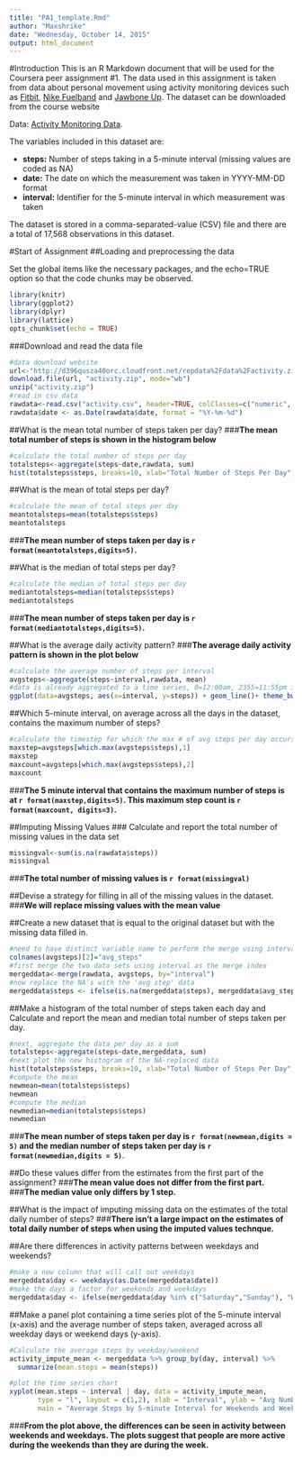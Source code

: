 ```yaml
---
title: "PA1_template.Rmd"
author: "Maxshrike"
date: "Wednesday, October 14, 2015"
output: html_document
---
```

#Introduction
This is an R Markdown document that will be used for the Coursera peer assignment #1.  The data used in this assignment is taken from data about personal movement using activity monitoring devices such as [Fitbit](http://www.fitbit.com/), [Nike Fuelband](http://www.nike.com/us/en_us/c/nikeplus-fuel) and [Jawbone Up](https://jawbone.com/up). The dataset can be downloaded from the course website

Data: [Activity Monitoring Data](https://d396qusza40orc.cloudfront.net/repdata%2Fdata%2Factivity.zip).

The variables included in this dataset are:

- **steps:** Number of steps taking in a 5-minute interval (missing values are coded as NA) 
- **date:** The date on which the measurement was taken in YYYY-MM-DD format
- **interval:** Identifier for the 5-minute interval in which measurement was taken

The dataset is stored in a comma-separated-value (CSV) file and there are a total of 17,568 observations in this dataset.

#Start of Assignment
##Loading and preprocessing the data

Set the global items like the necessary packages, and the echo=TRUE option so that the code chunks may be observed.
```r
library(knitr)
library(ggplot2)
library(dplyr)
library(lattice)
opts_chunk$set(echo = TRUE)
```

###Download and read the data file
```r
#data download website
url<-"http://d396qusza40orc.cloudfront.net/repdata%2Fdata%2Factivity.zip"
download.file(url, "activity.zip", mode="wb")
unzip("activity.zip")
#read in csv data
rawdata<-read.csv("activity.csv", header=TRUE, colClasses=c("numeric", "character", "numeric"))
rawdata$date <- as.Date(rawdata$date, format = "%Y-%m-%d")
```

##What is the mean total number of steps taken per day?
###**The mean total number of steps is shown in the histogram below**
```r
#calculate the total number of steps per day
totalsteps<-aggregate(steps~date,rawdata, sum)
hist(totalsteps$steps, breaks=10, xlab="Total Number of Steps Per Day", main="Histogram of total number of steps per day")
```

##What is the mean of total steps per day?
```r
#calculate the mean of total steps per day
meantotalsteps=mean(totalsteps$steps)
meantotalsteps
```
###**The mean number of steps taken per day is `r format(meantotalsteps,digits=5)`.**

##What is the median of total steps per day?
```r
#calculate the median of total steps per day
mediantotalsteps=median(totalsteps$steps)
mediantotalsteps
```
###**The mean number of steps taken per day is `r format(mediantotalsteps,digits=5)`.**


##What is the average daily activity pattern?
###**The average daily activity pattern is shown in the plot below**
```r
#calculate the average number of steps per interval
avgsteps<-aggregate(steps~interval,rawdata, mean)
#data is already aggregated to a time series, 0=12:00am, 2355=11:55pm in 5 min increments
ggplot(data=avgsteps, aes(x=interval, y=steps)) + geom_line()+ theme_bw() + xlab("Clock Time") + ylab("Average number of Steps")
```

##Which 5-minute interval, on average across all the days in the dataset, contains the maximum number of steps?
```r
#calculate the timestep for which the max # of avg steps per day occurs
maxstep=avgsteps[which.max(avgsteps$steps),1]
maxstep
maxcount=avgsteps[which.max(avgsteps$steps),2]
maxcount
```
###**The 5 minute interval that contains the maximum number of steps is at `r format(maxstep,digits=5)`. This maximum step count is `r format(maxcount, digits=3)`.**


##Imputing Missing Values
### Calculate and report the total number of missing values in the data set
```r
missingval<-sum(is.na(rawdata$steps))
missingval
```
###**The total number of missing values is `r format(missingval)`**

##Devise a strategy for filling in all of the missing values in the dataset. 
###**We will replace missing values with the mean value**  

##Create a new dataset that is equal to the original dataset but with the missing data filled in.

```r
#need to have distinct variable name to perform the merge using interval as the index
colnames(avgsteps)[2]="avg_steps"
#first merge the two data sets using interval as the merge index
mergeddata<-merge(rawdata, avgsteps, by="interval")
#now replace the NA's with the 'avg step' data
mergeddata$steps <- ifelse(is.na(mergeddata$steps), mergeddata$avg_steps, mergeddata$steps)
```

##Make a histogram of the total number of steps taken each day and Calculate and report the mean and median total number of steps taken per day.


```r
#next, aggregate the data per day as a sum
totalsteps<-aggregate(steps~date,mergeddata, sum)
#next plot the new histogram of the NA-replaced data
hist(totalsteps$steps, breaks=10, xlab="Total Number of Steps Per Day", main="Histogram of total number of steps per day")
#compute the mean
newmean=mean(totalsteps$steps)
newmean
#compute the median
newmedian=median(totalsteps$steps)
newmedian
```
###**The mean number of steps taken per day is `r format(newmean,digits = 5)` and the median number of steps taken per day is `r format(newmedian,digits = 5)`**.

##Do these values differ from the estimates from the first part of the assignment? 
###**The mean value does not differ from the first part.**  
###**The median value only differs by 1 step.**

##What is the impact of imputing missing data on the estimates of the total daily number of steps?
###**There isn't a large impact on the estimates of total daily number of steps when using the imputed values technque.**

##Are there differences in activity patterns between weekdays and weekends?

```r
#make a new column that will call out weekdays
mergeddata$day <- weekdays(as.Date(mergeddata$date))
#make the days a factor for weekends and weekdays
mergeddata$day <- ifelse(mergeddata$day %in% c("Saturday","Sunday"), "Weekend","Weekday")
```

##Make a panel plot containing a time series plot of the 5-minute interval (x-axis) and the average number of steps taken, averaged across all weekday days or weekend days (y-axis).

```r
#Calculate the average steps by weekday/weekend
activity_impute_mean <- mergeddata %>% group_by(day, interval) %>% 
  summarize(mean.steps = mean(steps))

#plot the time series chart
xyplot(mean.steps ~ interval | day, data = activity_impute_mean, 
       type = "l", layout = c(1,2), xlab = "Interval", ylab = "Avg Number of Steps", 
       main = "Average Steps by 5-minute Interval for Weekends and Weekdays")

```


###**From the plot above, the differences can be seen in activity between weekends and weekdays.  The plots suggest that people are more active during the weekends than they are during the week.**